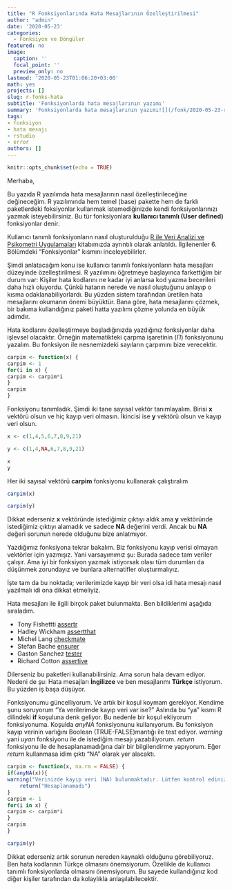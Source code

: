 ```yaml
---
title: "R Fonksiyonlarında Hata Mesajlarının Özelleştirilmesi"
author: "admin"
date: '2020-05-23'
categories: 
  - Fonksiyon ve Döngüler
featured: no
image:
  caption: ''
  focal_point: ''
  preview_only: no
lastmod: '2020-05-23T01:06:20+03:00'
math: yes
projects: []
slug: r-fonks-hata
subtitle: 'Fonksiyonlarda hata mesajlarının yazımı'
summary: 'Fonksiyonlarda hata mesajlarının yazımı![](/fonk/2020-05-23-r-fonks-hata_files/featured.png)'
tags:
- fonksiyon
- hata mesajı
- rstudio
- error
authors: []
---
```





```r
knitr::opts_chunk$set(echo = TRUE)
```


Merhaba,  

Bu yazıda R yazılımda hata mesajlarının nasıl özelleştirileceğine değineceğim. R yazılımında hem temel (base) pakette hem de farklı paketlerdeki foksiyonlar kullanmak istemediğinizde kendi fonksiyonlarınızı yazmak isteyebilirsiniz. Bu tür fonksiyonlara **kullanıcı tanımlı (User defined)** fonksiyonlar denir. 

Kullanıcı tanımlı fonksiyonların nasıl oluşturulduğu [R ile Veri Analizi ve Psikometri Uygulamaları](https://www.erenozberk.com/talk/rkitap/) kitabımızda ayrıntılı olarak anlatıldı. İlgilenenler 6. Bölümdeki "Fonksiyonlar" kısmını inceleyebilirler. 

Şimdi anlatacağım konu ise kullanıcı tanımlı fonksiyonların hata mesajları düzeyinde özelleştirilmesi. R yazılımını öğretmeye başlayınca farkettiğim bir durum var: Kişiler hata kodlarını ne kadar iyi anlarsa kod yazma becerileri daha hızlı oluyordu. Çünkü hatanın nerede ve nasıl oluştuğunu anlayıp o kısma odaklanabiliyorlardı. Bu yüzden sistem tarafından üretilen hata mesajlarını okumanın önemi büyüktür. Bana göre, hata mesajlarını çözmek, bir bakıma kullandığınız paketi hatta yazılımı çözme yolunda en büyük adımdır. 


Hata kodlarını özelleştirmeye başladığınızda yazdığınız fonksiyonlar daha işlevsel olacaktır. Örneğin matematikteki çarpma işaretinin ($\Pi$) fonksiyonunu yazalım. Bu fonksiyon ile nesnemizdeki sayıların çarpımını bize verecektir. 



```r
carpim <- function(x) {
carpim <- 1
for(i in x) {
carpim <- carpim*i
}
carpim
}

```


Fonksiyonu tanımladık. Şimdi iki tane sayısal vektör tanımlayalım. Birisi **x** vektörü olsun ve hiç kayıp veri olmasın. İkincisi ise **y** vektörü olsun ve kayıp veri olsun. 


```r
x <- c(1,4,5,6,7,8,9,21)

y <- c(1,4,NA,6,7,8,9,21)

x
y

```

Her iki sayısal vektörü **carpim** fonksiyonu kullanarak çalıştıralım


```r
carpim(x)

carpim(y)

```


Dikkat ederseniz **x** vektöründe istediğimiz çıktıyı aldık ama **y** vektöründe istediğimiz çıktıyı alamadık ve sadece **NA** değerini verdi. Ancak bu **NA** değeri sorunun nerede olduğunu bize anlatmıyor. 

Yazdığımız fonksiyona tekrar bakalım. Biz fonksiyonu kayıp verisi olmayan vektörler için yazmışız. Yani varsayımımız şu: Burada sadece tam veriler çalışır. Ama iyi bir fonksiyon yazmak istiyorsak olası tüm durumları da düşünmek zorundayız ve bunlara alternatifler oluşturmalıyız. 

İşte tam da bu noktada; verilerimizde kayıp bir veri olsa idi hata mesajı nasıl yazılmalı idi ona dikkat etmeliyiz. 

Hata mesajları ile ilgili birçok paket bulunmakta. Ben bildiklerimi aşağıda sıraladım.  

- Tony Fishettti [assertr](https://github.com/tonyfischetti/assertr)
- Hadley Wickham [assertthat](https://github.com/hadley/assertthat)
- Michel Lang [checkmate](https://github.com/mllg/checkmate)
- Stefan Bache [ensurer](https://github.com/smbache/ensurer)
- Gaston Sanchez [tester](https://github.com/gastonstat/tester)
- Richard Cotton [assertive](https://bitbucket.org/richierocks/assertive/)

Dilerseniz bu paketleri kullanabilirsiniz. Ama sorun hala devam ediyor. Nedeni de şu: Hata mesajları **İngilizce** ve ben mesajlarımı **Türkçe** istiyorum. Bu yüzden iş başa düşüyor. 
 
Fonksiyonumu güncelliyorum. Ve artık bir koşul koymam gerekiyor. Kendime şunu soruyorum "Ya verilerimde kayıp veri var ise?" Aslında bu "ya" kısmı R dilindeki **if** koşuluna denk geliyor. Bu nedenle bir koşul ekliyorum fonksiyonuma. Koşulda *anyNA* fonksiyonunu kullanıyorum. Bu fonksiyon kayıp verinin varlığını Boolean (TRUE-FALSE)mantığı ile test ediyor. *warning* yani *uyarı* fonksiyonu ile de istediğim mesajı yazabiliyorum. *return* fonksiyonu ile de hesaplanamadığına dair bir bilgilendirme yapıyorum. Eğer *return* kullanmasa idim çıktı "NA" olarak yer alacaktı. 




```r
carpim <- function(x, na.rm = FALSE) {
if(anyNA(x)){
warning("Verinizde kayıp veri (NA) bulunmaktadır. Lütfen kontrol ediniz")
    return("Hesaplanamadı")
}
carpim <- 1
for(i in x) {
carpim <- carpim*i
}
carpim
}

```


```r
carpim(y)
```



Dikkat ederseniz artık sorunun nereden kaynaklı olduğunu görebiliyoruz. Ben hata kodlarının Türkçe olmasını önemsiyorum. Özellikle de kullanıcı tanımlı fonksiyonlarda olmasını önemsiyorum. Bu sayede kullandığınız kod diğer kişiler tarafından da kolaylıkla anlaşılabilecektir. 




